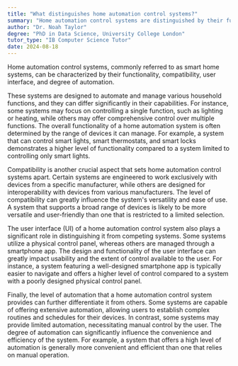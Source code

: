 ```yaml
---
title: "What distinguishes home automation control systems?"
summary: "Home automation control systems are distinguished by their functionality, compatibility, user interface, and level of automation."
author: "Dr. Noah Taylor"
degree: "PhD in Data Science, University College London"
tutor_type: "IB Computer Science Tutor"
date: 2024-08-18
---
```


Home automation control systems, commonly referred to as smart home systems, can be characterized by their functionality, compatibility, user interface, and degree of automation.

These systems are designed to automate and manage various household functions, and they can differ significantly in their capabilities. For instance, some systems may focus on controlling a single function, such as lighting or heating, while others may offer comprehensive control over multiple functions. The overall functionality of a home automation system is often determined by the range of devices it can manage. For example, a system that can control smart lights, smart thermostats, and smart locks demonstrates a higher level of functionality compared to a system limited to controlling only smart lights.

Compatibility is another crucial aspect that sets home automation control systems apart. Certain systems are engineered to work exclusively with devices from a specific manufacturer, while others are designed for interoperability with devices from various manufacturers. The level of compatibility can greatly influence the system's versatility and ease of use. A system that supports a broad range of devices is likely to be more versatile and user-friendly than one that is restricted to a limited selection.

The user interface (UI) of a home automation control system also plays a significant role in distinguishing it from competing systems. Some systems utilize a physical control panel, whereas others are managed through a smartphone app. The design and functionality of the user interface can greatly impact usability and the extent of control available to the user. For instance, a system featuring a well-designed smartphone app is typically easier to navigate and offers a higher level of control compared to a system with a poorly designed physical control panel.

Finally, the level of automation that a home automation control system provides can further differentiate it from others. Some systems are capable of offering extensive automation, allowing users to establish complex routines and schedules for their devices. In contrast, some systems may provide limited automation, necessitating manual control by the user. The degree of automation can significantly influence the convenience and efficiency of the system. For example, a system that offers a high level of automation is generally more convenient and efficient than one that relies on manual operation.
    
